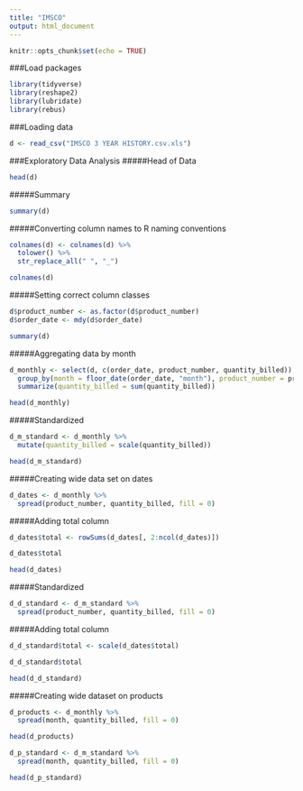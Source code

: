 ```yaml
---
title: "IMSCO"
output: html_document
---
```


```r
knitr::opts_chunk$set(echo = TRUE)
```

###Load packages
```r
library(tidyverse)
library(reshape2)
library(lubridate)
library(rebus)
```

###Loading data
```r
d <- read_csv("IMSCO 3 YEAR HISTORY.csv.xls")
```

###Exploratory Data Analysis
#####Head of Data
```r
head(d)
```

#####Summary
```r
summary(d)
```

#####Converting column names to R naming conventions
```r
colnames(d) <- colnames(d) %>% 
  tolower() %>% 
  str_replace_all(" ", "_")

colnames(d)
```

#####Setting correct column classes
```r
d$product_number <- as.factor(d$product_number)
d$order_date <- mdy(d$order_date)

summary(d)
```

#####Aggregating data by month
```r
d_monthly <- select(d, c(order_date, product_number, quantity_billed)) %>% 
  group_by(month = floor_date(order_date, "month"), product_number = product_number) %>% 
  summarize(quantity_billed = sum(quantity_billed))

head(d_monthly)
```

#####Standardized
```r
d_m_standard <- d_monthly %>% 
  mutate(quantity_billed = scale(quantity_billed))

head(d_m_standard)
```


#####Creating wide data set on dates
```r
d_dates <- d_monthly %>% 
  spread(product_number, quantity_billed, fill = 0)
```

#####Adding total column
```r
d_dates$total <- rowSums(d_dates[, 2:ncol(d_dates)])

d_dates$total
```

```r
head(d_dates)
```

#####Standardized
```r
d_d_standard <- d_m_standard %>% 
  spread(product_number, quantity_billed, fill = 0)
```

#####Adding total column
```r
d_d_standard$total <- scale(d_dates$total)

d_d_standard$total
```

```r
head(d_d_standard)
```


#####Creating wide dataset on products
```r
d_products <- d_monthly %>% 
  spread(month, quantity_billed, fill = 0)
```

```r
head(d_products)
```

```r
d_p_standard <- d_m_standard %>% 
  spread(month, quantity_billed, fill = 0)
```

```r
head(d_p_standard)
```
